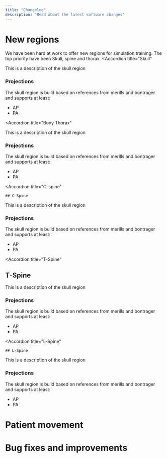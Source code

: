 ```yaml
---
title: "Changelog"
description: "Read about the latest software changes"
---
```


<Update label="V.1.8.0" description>
  
   # New regions
   We have been hard at work to offer new regions for simulation training. The top priority have been Skull, spine and thorax. 
  <Accordion
    title="Skull"
  >
  This is a description of the skull region
  ### Projections
  The skull region is build based on references from merills and bontrager and supports at least:
  - AP 
  - PA 

  </Accordion>

<Accordion
  title="Bony Thorax"
>

  This is a description of the skull region
  ### Projections
  The skull region is build based on references from merills and bontrager and supports at least:
  - AP 
  - PA 
</Accordion>



<Accordion
  title="C-spine"
>
    ## C-Spine
  This is a description of the skull region
  ### Projections
  The skull region is build based on references from merills and bontrager and supports at least:
  - AP 
  - PA 
  
</Accordion>

<Accordion
  title="T-Spine"
>
  ## T-Spine
  This is a description of the skull region
  ### Projections
  The skull region is build based on references from merills and bontrager and supports at least:
  - AP 
  - PA 
  
</Accordion>
  
  <Accordion
    title="L-Spine"
  >
    ## L-Spine
  This is a description of the skull region
  ### Projections
  The skull region is build based on references from merills and bontrager and supports at least:
  - AP 
  - PA 

  
  </Accordion>

# Patient movement

  # Bug fixes and improvements 

</Update>